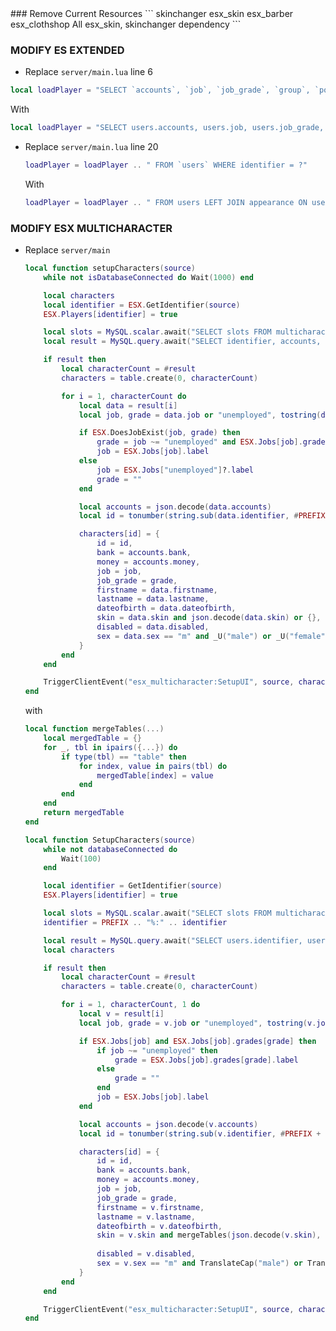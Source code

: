 
<Steps>
### Remove Current Resources
    ```
    skinchanger
    esx_skin
    esx_barber
    esx_clothshop
    All esx_skin, skinchanger dependency
    ```

### MODIFY ES EXTENDED
- Replace `server/main.lua` line 6
```lua
local loadPlayer = "SELECT `accounts`, `job`, `job_grade`, `group`, `position`, `inventory`, `skin`, `loadout`, `metadata`"
```
With
```lua
local loadPlayer = "SELECT users.accounts, users.job, users.job_grade, users.group, users.position, users.inventory, appearance.skin AS skin, users.loadout, users.metadata"
```
- Replace `server/main.lua` line 20
    ```lua
    loadPlayer = loadPlayer .. " FROM `users` WHERE identifier = ?"
    ```
    With
    ```lua
    loadPlayer = loadPlayer .. " FROM users LEFT JOIN appearance ON users.identifier = appearance.id WHERE identifier = ?"
    ```

### MODIFY ESX MULTICHARACTER
- Replace `server/main` 
    ```lua
    local function setupCharacters(source)
        while not isDatabaseConnected do Wait(1000) end

        local characters
        local identifier = ESX.GetIdentifier(source)
        ESX.Players[identifier] = true

        local slots = MySQL.scalar.await("SELECT slots FROM multicharacter_slots WHERE identifier = ?", { identifier }) or SLOTS
        local result = MySQL.query.await("SELECT identifier, accounts, job, job_grade, firstname, lastname, dateofbirth, sex, skin, disabled FROM users WHERE identifier LIKE ? LIMIT ?", { ("%s%%:%s"):format(PREFIX, identifier), slots })

        if result then
            local characterCount = #result
            characters = table.create(0, characterCount)

            for i = 1, characterCount do
                local data = result[i]
                local job, grade = data.job or "unemployed", tostring(data.job_grade)

                if ESX.DoesJobExist(job, grade) then
                    grade = job ~= "unemployed" and ESX.Jobs[job].grades[grade]?.label or ""
                    job = ESX.Jobs[job].label
                else
                    job = ESX.Jobs["unemployed"]?.label
                    grade = ""
                end

                local accounts = json.decode(data.accounts)
                local id = tonumber(string.sub(data.identifier, #PREFIX+1, string.find(data.identifier, ":")-1)) --[[@as number]]

                characters[id] = {
                    id = id,
                    bank = accounts.bank,
                    money = accounts.money,
                    job = job,
                    job_grade = grade,
                    firstname = data.firstname,
                    lastname = data.lastname,
                    dateofbirth = data.dateofbirth,
                    skin = data.skin and json.decode(data.skin) or {},
                    disabled = data.disabled,
                    sex = data.sex == "m" and _U("male") or _U("female")
                }
            end
        end

        TriggerClientEvent("esx_multicharacter:SetupUI", source, characters, slots)
    end
    ``` 
    with 
    ```lua
    local function mergeTables(...)
        local mergedTable = {}
        for _, tbl in ipairs({...}) do
            if type(tbl) == "table" then
                for index, value in pairs(tbl) do
                    mergedTable[index] = value
                end
            end
        end
        return mergedTable
    end

    local function SetupCharacters(source)
        while not databaseConnected do
            Wait(100)
        end

        local identifier = GetIdentifier(source)
        ESX.Players[identifier] = true

        local slots = MySQL.scalar.await("SELECT slots FROM multicharacter_slots WHERE identifier = ?", { identifier }) or SLOTS
        identifier = PREFIX .. "%:" .. identifier

        local result = MySQL.query.await("SELECT users.identifier, users.accounts, users.job, users.job_grade, users.firstname, users.lastname, users.dateofbirth, users.sex, appearance.skin AS skin, users.disabled, appearance.clothes AS clothes, appearance.tattoos AS tattoos FROM users LEFT JOIN appearance ON users.identifier = appearance.id WHERE identifier LIKE ? LIMIT ?", { identifier, slots })
        local characters

        if result then
            local characterCount = #result
            characters = table.create(0, characterCount)

            for i = 1, characterCount, 1 do
                local v = result[i]
                local job, grade = v.job or "unemployed", tostring(v.job_grade)

                if ESX.Jobs[job] and ESX.Jobs[job].grades[grade] then
                    if job ~= "unemployed" then
                        grade = ESX.Jobs[job].grades[grade].label
                    else
                        grade = ""
                    end
                    job = ESX.Jobs[job].label
                end

                local accounts = json.decode(v.accounts)
                local id = tonumber(string.sub(v.identifier, #PREFIX + 1, string.find(v.identifier, ":") - 1))

                characters[id] = {
                    id = id,
                    bank = accounts.bank,
                    money = accounts.money,
                    job = job,
                    job_grade = grade,
                    firstname = v.firstname,
                    lastname = v.lastname,
                    dateofbirth = v.dateofbirth,
                    skin = v.skin and mergeTables(json.decode(v.skin), json.decode(v.clothes), json.decode(v.tattoos)) or {},
                    
                    disabled = v.disabled,
                    sex = v.sex == "m" and TranslateCap("male") or TranslateCap("female"),
                }
            end
        end

        TriggerClientEvent("esx_multicharacter:SetupUI", source, characters, slots)
    end
    ```
</Steps>
